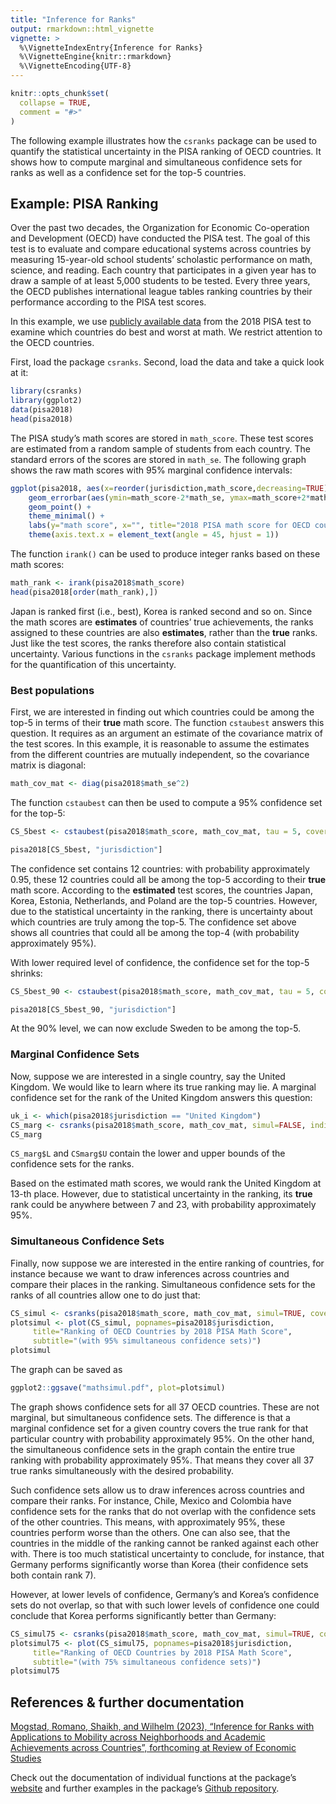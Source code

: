 ```yaml
---
title: "Inference for Ranks"
output: rmarkdown::html_vignette
vignette: >
  %\VignetteIndexEntry{Inference for Ranks}
  %\VignetteEngine{knitr::rmarkdown}
  %\VignetteEncoding{UTF-8}
---
```


```r
knitr::opts_chunk$set(
  collapse = TRUE,
  comment = "#>"
)
```

The following example illustrates how the `csranks` package can be used to quantify the statistical uncertainty in the PISA ranking of OECD countries. It shows how to compute marginal and simultaneous confidence sets for ranks as well as a confidence set for the top-5 countries.

## Example: PISA Ranking

Over the past two decades, the Organization for Economic Co-operation and Development (OECD) have conducted the PISA test. The goal of this test is to evaluate and compare educational systems across countries by measuring 15-year-old school students' scholastic performance on math, science, and reading. Each country that participates in a given year has to draw a sample of at least 5,000 students to be tested. Every three years, the OECD publishes international league tables ranking countries by their performance according to the PISA test scores.


In this example, we use [publicly available data](https://www.oecd.org/pisa/data/) from the 2018 PISA test to examine which countries do best and worst at math. We restrict attention to the OECD countries.


First, load the package `csranks`. Second, load the data and take a quick look at it:

```r
library(csranks)
library(ggplot2)
data(pisa2018)
head(pisa2018)
```

The PISA study's math scores are stored in `math_score`. These test scores are estimated from a random sample of students from each country. The standard errors of the scores are stored in `math_se`. The following graph shows the raw math scores with 95% marginal confidence intervals:

```r
ggplot(pisa2018, aes(x=reorder(jurisdiction,math_score,decreasing=TRUE), y=math_score)) + 
    geom_errorbar(aes(ymin=math_score-2*math_se, ymax=math_score+2*math_se)) +
    geom_point() + 
    theme_minimal() +
    labs(y="math score", x="", title="2018 PISA math score for OECD countries", subtitle="(with 95% marginal confidence intervals)") +
    theme(axis.text.x = element_text(angle = 45, hjust = 1))
```

The function `irank()` can be used to produce integer ranks based on these math scores:

```r
math_rank <- irank(pisa2018$math_score)
head(pisa2018[order(math_rank),])
```

Japan is ranked first (i.e., best), Korea is ranked second and so on. Since the math scores are **estimates** of countries' true achievements, the ranks assigned to these countries are also **estimates**, rather than the **true** ranks. Just like the test scores, the ranks therefore also contain statistical uncertainty. Various functions in the `csranks` package implement methods for the quantification of this uncertainty.



### Best populations

First, we are interested in finding out which countries could be among the top-5 in terms of their **true** math score. The function `cstaubest` answers this question. It requires as an argument an estimate of the covariance matrix of the test scores. In this example, it is reasonable to assume the estimates from the different countries are mutually independent, so the covariance matrix is diagonal:

```r
math_cov_mat <- diag(pisa2018$math_se^2)
```

The function `cstaubest` can then be used to compute a 95% confidence set for the top-5:

```r
CS_5best <- cstaubest(pisa2018$math_score, math_cov_mat, tau = 5, coverage = 0.95)

pisa2018[CS_5best, "jurisdiction"]
```

The confidence set contains 12 countries: with probability approximately 0.95, these 12 countries could all be among the top-5 according to their **true** math score. According to the **estimated** test scores, the countries Japan, Korea, Estonia, Netherlands, and Poland are the top-5 countries. However, due to the statistical uncertainty in the ranking, there is uncertainty about which countries are truly among the top-5. The confidence set above shows all countries that could all be among the top-4 (with probability approximately 95%).

With lower required level of confidence, the confidence set for the top-5 shrinks:

```r
CS_5best_90 <- cstaubest(pisa2018$math_score, math_cov_mat, tau = 5, coverage = 0.9)

pisa2018[CS_5best_90, "jurisdiction"]
```

At the 90% level, we can now exclude Sweden to be among the top-5.

### Marginal Confidence Sets

Now, suppose we are interested in a single country, say the United Kingdom. We would like to learn where its true ranking may lie. A marginal confidence set for the rank of the United Kingdom answers this question:

```r
uk_i <- which(pisa2018$jurisdiction == "United Kingdom")
CS_marg <- csranks(pisa2018$math_score, math_cov_mat, simul=FALSE, indices = uk_i, coverage=0.95)
CS_marg
```

`CS_marg$L` and `CSmarg$U` contain the lower and upper bounds of the confidence sets for the ranks. 

Based on the estimated math scores, we would rank the United Kingdom at 13-th place. However, due to statistical uncertainty in the ranking, its **true** rank could be anywhere between 7 and 23, with probability approximately 95%.


### Simultaneous Confidence Sets

Finally, now suppose we are interested in the entire ranking of countries, for instance because we want to draw inferences across countries and compare their places in the ranking. Simultaneous confidence sets for the ranks of all countries allow one to do just that:

```r
CS_simul <- csranks(pisa2018$math_score, math_cov_mat, simul=TRUE, coverage=0.95)
plotsimul <- plot(CS_simul, popnames=pisa2018$jurisdiction, 
     title="Ranking of OECD Countries by 2018 PISA Math Score", 
     subtitle="(with 95% simultaneous confidence sets)")
plotsimul
```

The graph can be saved as

```r
ggplot2::ggsave("mathsimul.pdf", plot=plotsimul)
```

The graph shows confidence sets for all 37 OECD countries. These are not marginal, but simultaneous confidence sets. The difference is that a marginal confidence set for a given country covers the true rank for that particular country with probability approximately 95%. On the other hand, the simultaneous confidence sets in the graph contain the entire true ranking with probability approximately 95%. That means they cover all 37 true ranks simultaneously with the desired probability.

Such confidence sets allow us to draw inferences across countries and compare their ranks. For instance, Chile, Mexico and Colombia have confidence sets for the ranks that do not overlap with the confidence sets of the other countries. This means, with approximately 95%, these countries perform worse than the others. One can also see, that the countries in the middle of the ranking cannot be ranked against each other with. There is too much statistical uncertainty to conclude, for instance, that Germany performs significantly worse than Korea (their confidence sets both contain rank 7). 

However, at lower levels of confidence, Germany's and Korea's confidence sets do not overlap, so that with such lower levels of confidence one could conclude that Korea performs significantly better than Germany:

```r
CS_simul75 <- csranks(pisa2018$math_score, math_cov_mat, simul=TRUE, coverage=0.75)
plotsimul75 <- plot(CS_simul75, popnames=pisa2018$jurisdiction, 
     title="Ranking of OECD Countries by 2018 PISA Math Score", 
     subtitle="(with 75% simultaneous confidence sets)")
plotsimul75
```

## References & further documentation
[Mogstad, Romano, Shaikh, and Wilhelm (2023), "Inference for Ranks with Applications to Mobility across Neighborhoods and Academic Achievements across Countries", forthcoming at Review of Economic Studies](https://doi.org/10.1093/restud/rdad006)

Check out the documentation of individual functions at the package's [website](https://danielwilhelm.github.io/R-CS-ranks/) and further examples in the package's [Github repository](https://github.com/danielwilhelm/R-CS-ranks/tree/master/examples).